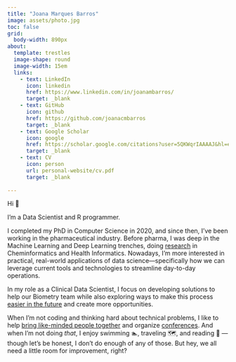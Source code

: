 ```yaml
---
title: "Joana Marques Barros"
image: assets/photo.jpg
toc: false
grid:
  body-width: 890px
about:
  template: trestles
  image-shape: round
  image-width: 15em
  links:
    - text: LinkedIn
      icon: linkedin
      href: https://www.linkedin.com/in/joanambarros/
      target: _blank
    - text: GitHub
      icon: github
      href: https://github.com/joanacmbarros
      target: _blank
    - text: Google Scholar
      icon: google
      href: https://scholar.google.com/citations?user=5QKWqrIAAAAJ&hl=en
      target: _blank
    - text: CV
      icon: person
      url: personal-website/cv.pdf
      target: _blank
      
---
```

Hi 👋 

I'm a Data Scientist and R programmer.

I completed my PhD in Computer Science in 2020, and since then, I've been working in the pharmaceutical industry. Before pharma, I was deep in the Machine Learning and Deep Learning trenches, doing [research](https://scholar.google.com/citations?user=5QKWqrIAAAAJ&hl=en) in Cheminformatics and Health Informatics. Nowadays, I’m more interested in practical, real-world applications of data science—specifically how we can leverage current tools and technologies to streamline day-to-day operations. 

In my role as a Clinical Data Scientist, I focus on developing solutions to help our Biometry team while also exploring ways to make this process [easier in the future](https://www.nature.com/articles/s41597-022-01789-2) and create more opportunities.

When I'm not coding and thinking hard about technical problems, I like to help [bring like-minded people together](https://baselbiometrics.github.io/home/docs/nextgen.html) and organize [conferences](https://iscb2025.info/committees.html). And when I’m not doing *that*, I enjoy swimming 🏊️, traveling 🗺️, and reading 📖 — though let’s be honest, I don’t do enough of any of those. But hey, we all need a little room for improvement, right? 
